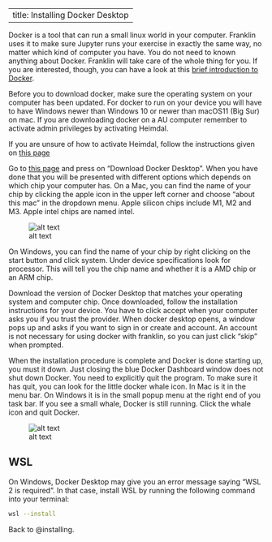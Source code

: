 
---
title: Installing Docker Desktop
---

Docker is a tool that can run a small linux world in your computer. Franklin uses it to make sure Jupyter runs your exercise in exactly the same way, no matter which kind of computer you have. You do not need to known anything about Docker. Franklin will take care of the whole thing for you. If you are interested, though, you can have a look at this [brief introduction to Docker](docker.qmd).

Before you to download docker, make sure the operating system on your computer has been updated. For docker to run on your device you will have to have Windows newer than Windows 10 or newer than macOS11 (Big Sur) on mac. If you are downloading docker on a AU computer remember to activate admin privileges by activating Heimdal. 

If you are unsure of how to activate Heimdal, follow the instructions given on [this page](https://medarbejdere.au.dk/administration/it/vejledninger/sikkerhed/aktiver-administratorrettigheder-paa-medarbejdercomputer-heimdal)

Go to [this page](https://www.docker.com/products/docker-desktop/) and press on "Download Docker Desktop". When you have done that you will be presented with different options which depends on which chip your computer has. On a Mac, you can find the name of your chip by clicking the apple icon in the upper left corner and choose "about this mac" in the dropdown menu. Apple silicon chips include M1, M2 and M3. Apple intel chips are named intel.

![alt text](<images/Skærmbillede 2025-06-03 kl. 13.28.40.png>)

On Windows, you can find the name of your chip by right clicking on the start button and click system. Under device specifications look for processor. This will tell you the chip name and whether it is a AMD chip or an ARM chip.

Download the version of Docker Desktop that matches your operating system and computer chip. Once downloaded, follow the installation instructions for your device. You have to click accept when your computer asks you if you trust the provider. When docker desktop opens, a window pops up and asks if you want to sign in or create and account. An account is not necessary for using docker with franklin, so you can just click "skip" when prompted. 

When the installation procedure is complete and Docker is done starting up, you must it down. Just closing the blue Docker Dashboard window does not shut down Docker. You need to explicitly quit the program. To make sure it has quit, you can look for the little docker whale icon. In Mac is it in the menu bar. On Windows it is in the small popup menu at the right end of you task bar. If you see a small whale, Docker is still running. Click the whale icon and quit Docker.

![alt text](<images/Skærmbillede 2025-06-03 kl. 14.27.12.png>)

::: callout-tip

## WSL

On Windows, Docker Desktop may give you an error message saying "WSL 2 is required". In that case, install WSL by running the following command into your terminal:

```.bash
wsl --install
```

:::

Back to @installing.